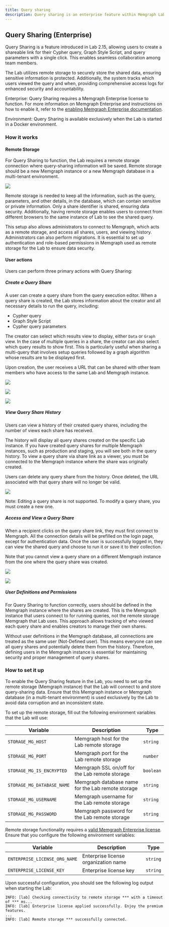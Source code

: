 ```yaml
---
title: Query sharing
description: Query sharing is an enterprise feature within Memgraph Lab that allows users to share queries with their team members.
---
```



## Query Sharing (Enterprise)

Query Sharing is a feature introduced in Lab 2.15, allowing users to
create a shareable link for their Cypher query, Graph Style Script,
and query parameters with a single click. This enables seamless
collaboration among team members.

The Lab utilizes remote storage to securely store the shared data,
ensuring sensitive information is protected. Additionally, the
system tracks which users viewed the query and when, providing
comprehensive access logs for enhanced security and accountability.

<Callout>

Enterprise: Query Sharing requires a Memgraph Enterprise license to
function. For more information on Memgraph Enterprise and instructions
on how to enable it, refer to the
[enabling Memgraph Enterprise documentation](/database-management/enabling-memgraph-enterprise).

</Callout>

<Callout>

Environment: Query Sharing is available exclusively when the Lab is
started in a Docker environment.

</Callout>

### How it works

#### Remote Storage

For Query Sharing to function, the Lab requires a remote storage
connection where query-sharing information will be saved. Remote
storage should be a new Memgraph instance or a new Memgraph database
in a multi-tenant environment.

![](/pages/data-visualization/query-sharing/1_remote_storage.png)

Remote storage is needed to keep all the information, such as the
query, parameters, and other details, in the database, which can
contain sensitive or private information. Only a share identifier
is shared, ensuring data security. Additionally, having remote
storage enables users to connect from different browsers to the
same instance of Lab to see the shared query.

This setup also allows administrators to connect to Memgraph, which
acts as a remote storage, and access all shares, users, and viewing
history. Administrators can also perform migrations. It is essential
to set up authentication and role-based permissions in Memgraph
used as remote storage for the Lab to ensure data security.

#### User actions

Users can perform three primary actions with Query Sharing:

##### Create a Query Share

A user can create a query share from the query execution editor.
When a query share is created, the Lab stores information about the
creator and all necessary details to run the query, including:

* Cypher query
* Graph Style Script
* Cypher query parameters

The creator can select which results view to display, either `Data`
or `Graph` view. In the case of multiple queries in a share, the
creator can also select which query results to show first. This is
particularly useful when sharing a multi-query that involves setup
queries followed by a graph algorithm whose results are to be
displayed first.

Upon creation, the user receives a URL that can be shared with other
team members who have access to the same Lab and Memgraph instance.

![](/pages/data-visualization/query-sharing/2_sharequery_1_.png)

![](/pages/data-visualization/query-sharing/3_sharequery_2.png)

![](/pages/data-visualization/query-sharing/4_sharequery_3.png)

##### View Query Share History

Users can view a history of their created query shares, including
the number of views each share has received.

The history will display all query shares created on the specific
Lab instance. If you have created query shares for multiple Memgraph
instances, such as production and staging, you will see both in the
query history. To view a query share via share link as a viewer, you
must be connected to the Memgraph instance where the share was
originally created.

Users can delete any query share from the history. Once deleted,
the URL associated with that query share will no longer be valid.

![](/pages/data-visualization/query-sharing/5_sharehistory.png)

<Callout>

Note: Editing a query share is not supported. To modify a query share,
you must create a new one.

</Callout>

##### Access and View a Query Share

When a recipient clicks on the query share link, they must first
connect to Memgraph. All the connection details will be prefilled
on the login page, except for authentication data. Once the user
is successfully logged in, they can view the shared query and
choose to run it or save it to their collection.

Note that you cannot view a query share on a different Memgraph
instance from the one where the query share was created.

![](/pages/data-visualization/query-sharing/6_sharelinkreceived.png)

![](/pages/data-visualization/query-sharing/7_sharelinkreceived_2.png)


##### User Definitions and Permissions

For Query Sharing to function correctly, users should be defined
in the Memgraph instance where the shares are created. This is
the Memgraph instance that users connect to for running queries,
not the remote storage Memgraph that Lab uses. This approach allows
tracking of who viewed each query share and enables creators to
manage their own shares.

Without user definitions in the Memgraph database, all connections
are treated as the same user (Not-Defined user). This means everyone
can see all query shares and potentially delete them from the history.
Therefore, defining users in the Memgraph instance is essential
for maintaining security and proper management of query shares.


### How to set it up

To enable the Query Sharing feature in the Lab, you need to set up
the remote storage (Memgraph instance) that the Lab will connect to
and store query-sharing data. Ensure that this Memgraph instance
or Memgraph database (in a multi-tenant environment) is used exclusively
by the Lab to avoid data corruption and an inconsistent state.

To set up the remote storage, fill out the following environment
variables that the Lab will use:

| Variable                   | Description                                       | Type       |
|----------------------------|---------------------------------------------------|------------|
| `STORAGE_MG_HOST`          | Memgraph host for the Lab remote storage          | `string`   |
| `STORAGE_MG_PORT`          | Memgraph port for the Lab remote storage          | `number`   |
| `STORAGE_MG_IS_ENCRYPTED`  | Memgraph SSL on/off for the Lab remote storage    | `boolean`  |
| `STORAGE_MG_DATABASE_NAME` | Memgraph database name for the Lab remote storage | `string`   |
| `STORAGE_MG_USERNAME`      | Memgraph username for the Lab remote storage      | `string`   |
| `STORAGE_MG_PASSWORD`      | Memgraph password for the Lab remote storage      | `string`   |

Remote storage functionality requires a
[valid Memgraph Enterprise license](/database-management/enabling-memgraph-enterprise).
Ensure that you configure the following environment variables:

| Variable                      | Description                          | Type       |
|-------------------------------|--------------------------------------|------------|
| `ENTERPRISE_LICENSE_ORG_NAME` | Enterprise license organization name | `string`   |
| `ENTERPRISE_LICENSE_KEY`      | Enterprise license key               | `string`   |

Upon successful configuration, you should see the following log output
when starting the Lab:

```
INFO: [lab] Checking connectivity to remote storage *** with a timeout of *** ms...
INFO: [lab] Enterprise license applied successfully. Enjoy the premium features.
...
INFO: [lab] Remote storage *** successfully connected.
```
